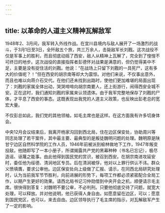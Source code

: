 ```yaml
---
---
---
```

title: 以革命的人道主义精神瓦解敌军
---





1948年2、3月间，我军转入外线作战。在宜川县境内与敌人展开了一场激烈的战斗，于3月1日至3日，全歼敌五个旅，共三万余人，击毙敌军长刘戡。这次战役不仅是军事上的胜利，而且彻底动摇了西安，敌人从精神上瓦解了，完全到了惶惶不可终日的地步。这次战役的直接指挥者彭德怀对战果是满意的，但仍觉得美中不足，主要是没有捉住活的刘戡。他说：“在战场上只留下刘戡的一具死尸，这有多大的价值呢？！”但在西安的胡宗南等却大为震惊。对他们来说，不仅事出意外，而且也难以向蒋介石交代。在他们还未找到出路时，使他们更加难堪的局面出现了：刘戡的家属全体出动，哭哭啼啼向胡宗南要人，还上街游行，闹得西安全城不安。正在这时，我们通知刘戡的家属来认领遗体。由于我军完整地保存了刘戡的尸体，才平息了西安的事态。这既表现出我党的人道主义政策，也反映出彭老总的宽宏大量。

不仅彭总如此，我们党的其他领袖，如毛主席也是这样。在这方面我有许多切身体会。

中央12月会议结束后，我离开杨家沟回到西北局，住在边区保安处，协助周兴等同志处理了若干案件，其中最主要、最典型的是叛徒魏明问题的处理。魏明原是陕甘宁边区自然科学院的工作人员，1946年前被派到榆林做地下工作，1947年叛变投敌，他随即写了一本小册子，所谓揭露共产党的黑幕种种（书名已忘记），极尽造谣、诬蔑之能事。由此他得到国民党的赏识，被召到西安。在胡宗南进攻延安时，委任他为绥德、清涧地区专员。后在清涧被俘，他对以上罪行供认不讳。群众义愤填膺，要求公审他。边区保安处向上级做了汇报、请示，在同西北局研究处理时，认为当前我军节节胜利，向前进展的形势下，每项工作都必须紧密配合全局工作，以期产生更好的效果。请西北局书记习仲勋借到中央开会之机，顺便请示毛主席。很快得到答复：对魏明不要公审，不必判刑。只要他彻底交待了问题，就宽大处理，可以释放。并对他说明，他已获得人身自由。如愿意留在边区，可以；愿意到国民党区，也可以，来去自由。边区领导执行了毛主席的指示，对瓦解敌军产生了一定的影响。